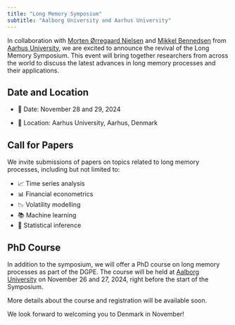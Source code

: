 ```yaml
---
title: "Long Memory Symposium"
subtitle: "Aalborg University and Aarhus University"
---
```


In collaboration with [Morten Ørregaard Nielsen](https://sites.google.com/view/mortennielsen/) and [Mikkel Bennedsen](https://sites.google.com/site/mbennedsen/home) from [Aarhus University](https://bss.au.dk/en/), we are excited to announce the revival of the Long Memory Symposium. This event will bring together researchers from across the world to discuss the latest advances in long memory processes and their applications.

## Date and Location

- 📅 Date: November 28 and 29, 2024

- 📍 Location: Aarhus University, Aarhus, Denmark

## Call for Papers

We invite submissions of papers on topics related to long memory processes, including but not limited to:

- 📈 Time series analysis
- 📊 Financial econometrics
- 📉 Volatility modelling
- 📚 Machine learning
- 📑 Statistical inference

## PhD Course

In addition to the symposium, we will offer a PhD course on long memory processes as part of the DGPE. The course will be held at [Aalborg University](index.qmd) on November 26 and 27, 2024, right before the start of the Symposium.

More details about the course and registration will be available soon.

We look forward to welcoming you to Denmark in November!